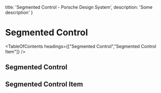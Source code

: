 
  title: 'Segmented Control - Porsche Design System',
  description: 'Some description'
}

# Segmented Control <ComponentStatus tagName="p-segmented-control"></ComponentStatus>

<TableOfContents headings={["Segmented Control","Segmented Control Item"]} />

## Segmented Control

<ComponentApi tagName="p-segmented-control" showTableOfContents={false} />

## Segmented Control Item

<ComponentApi tagName="p-segmented-control-item" showTableOfContents={false} />